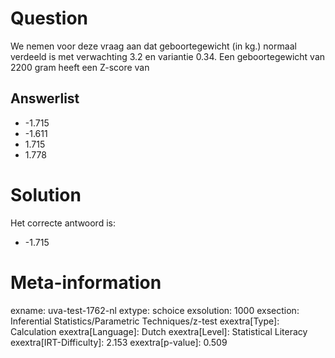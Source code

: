 Question
========

We nemen voor deze vraag aan dat geboortegewicht (in kg.) normaal
verdeeld is met verwachting 3.2 en variantie 0.34. Een geboortegewicht
van 2200 gram heeft een Z-score van

Answerlist
----------

* -1.715
* -1.611
* 1.715
* 1.778

Solution
========

Het correcte antwoord is: 

* -1.715

Meta-information
================
exname: uva-test-1762-nl
extype: schoice
exsolution: 1000
exsection: Inferential Statistics/Parametric Techniques/z-test
exextra[Type]: Calculation
exextra[Language]: Dutch
exextra[Level]: Statistical Literacy
exextra[IRT-Difficulty]: 2.153
exextra[p-value]: 0.509
